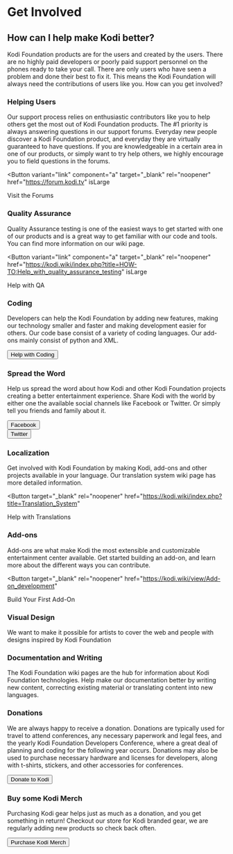 
<MetadataHeader title="Get Involved" />

# Get Involved

## How can I help make Kodi better?

Kodi Foundation products are for the users and created by the users. There are no highly paid developers or poorly paid support personnel on the phones ready to take your call. There are only users who have seen a problem and done their best to fix it. This means the Kodi Foundation will always need the contributions of users like you. How can you get involved?

### Helping Users

Our support process relies on enthusiastic contributors like you to help others get the most out of Kodi Foundation products. The #1 priority is always answering questions in our support forums. Everyday new people discover a Kodi Foundation product, and everyday they are virtually guaranteed to have questions. If you are knowledgeable in a certain area in one of our products, or simply want to try help others, we highly encourage you to field questions in the forums.

<Button
  variant="link"
  component="a"
  target="_blank"
  rel="noopener"
  href="https://forum.kodi.tv"
  isLarge
>
  Visit the Forums <ArrowRightIcon />
</Button>

### Quality Assurance

Quality Assurance testing is one of the easiest ways to get started with one of our products and is a great way to get familiar with our code and tools. You can find more information on our wiki page.

<Button
  variant="link"
  component="a"
  target="_blank"
  rel="noopener"
  href="https://kodi.wiki/index.php?title=HOW-TO:Help_with_quality_assurance_testing"
  isLarge
>
  Help with QA <ArrowRightIcon />
</Button>

### Coding

Developers can help the Kodi Foundation by adding new features, making our technology smaller and faster and making development easier for others. Our code base consist of a variety of coding languages. Our add-ons mainly consist of python and XML.

<Button variant="link" component="a" href="/contribute/developers" isLarge>
  Help with Coding <ArrowRightIcon />
</Button>

### Spread the Word

Help us spread the word about how Kodi and other Kodi Foundation projects creating a better entertainment experience. Share Kodi with the world by either one the available social channels like Facebook or Twitter. Or simply tell you friends and family about it.

<div className="flex">
  <div>
    <Button
      variant="primary"
      component="a"
      target="_blank"
      rel="noopener"
      href="https://www.facebook.com/KodiEntertainment"
      isLarge
    >
      Facebook
    </Button>
  </div>
  <div>
    <Button
      variant="primary"
      component="a"
      target="_blank"
      rel="noopener"
      href="https://twitter.com/koditv"
      isLarge
    >
      Twitter
    </Button>
  </div>
</div>

### Localization

Get involved with Kodi Foundation by making Kodi, add-ons and other projects available in your language. Our translation system wiki page has more detailed information.

<Button
  target="_blank"
  rel="noopener"
  href="https://kodi.wiki/index.php?title=Translation_System"
>
  Help with Translations <ArrowRightIcon />
</Button>

### Add-ons

Add-ons are what make Kodi the most extensible and customizable entertainment center available. Get started building an add-on, and learn more about the different ways you can contribute.

<Button
  target="_blank"
  rel="noopener"
  href="https://kodi.wiki/view/Add-on_development"
>
  Build Your First Add-On <ArrowRightIcon />
</Button>

### Visual Design

We want to make it possible for artists to cover the web and people with designs inspired by Kodi Foundation

### Documentation and Writing

The Kodi Foundation wiki pages are the hub for information about Kodi Foundation technologies. Help make our documentation better by writing new content, correcting existing material or translating content into new languages.

### Donations

We are always happy to receive a donation. Donations are typically used for travel to attend conferences, any necessary paperwork and legal fees, and the yearly Kodi Foundation Developers Conference, where a great deal of planning and coding for the following year occurs. Donations may also be used to purchase necessary hardware and licenses for developers, along with t-shirts, stickers, and other accessories for conferences.

<Button variant="link" component="a" href="/donate" isLarge>
  Donate to Kodi <ArrowRightIcon />
</Button>

### Buy some Kodi Merch

Purchasing Kodi gear helps just as much as a donation, and you get something in return! Checkout our store for Kodi branded gear, we are regularly adding new products so check back often.

<Button variant="link" component="a" href="/store" isLarge>
  Purchase Kodi Merch <ArrowRightIcon />
</Button>
